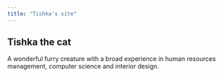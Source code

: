 ```yaml
---
title: "Tishka's site"
---
```


## Tishka the cat

A wonderful furry creature with a broad experience in human resources management, computer science and interior design.
